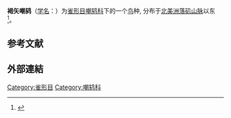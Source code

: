 {{Speciesbox
|image=Toxostoma rufum-singing.jpg
|status=LC
|status_system=IUCN3.1
|status_ref=<ref>BirdLife International (2016). ''Toxostoma rufum''. The IUCN Red List of Threatened Species 2016. {{doi|10.2305/IUCN.UK.2016-3.RLTS.T22711099A94277500.en}}</ref>
|taxon=Toxostoma rufum
|authority=([[卡尔·林奈|Linnaeus]], [[自然系统第十版|1758]])
}}
'''褐矢嘲鸫'''（[[学名|学名]]：{{lang|la|''Toxostoma rufum''}}）为[[雀形目|雀形目]][[嘲鸫科|嘲鸫科]]下的一个[[鸟|鸟]]种, 分布于[[北美洲|北美洲]][[落矶山脉|落矶山脉]]以东
<ref>{{cite journal
|last1=Cavitt
|first1=J. F.
|last2=Haas
|first2=C. A.
|editor1-last=Poole
|editor1-first=A. F.
|date=2020
|title=Brown Thrasher (Toxostoma rufum)
|url=https://birdsoftheworld.org/bow/species/brnthr/cur/introduction
|journal=Birds of the World, Cornell Lab of Ornithology
|doi=10.2173/bow.brnthr.01
|access-date=Jan 6, 2021
|archive-date=2021-01-16
|archive-url=https://web.archive.org/web/20210116053430/https://birdsoftheworld.org/bow/species/brnthr/cur/introduction
|dead-url=no
}}</ref>。

==参考文献==
{{Reflist}}
==外部連結==
{{Wikispecies}}
{{commons}}
{{Taxonbar|from=Q928134}}
[[Category:雀形目|Category:雀形目]]
[[Category:嘲鸫科|Category:嘲鸫科]]
{{鸟类小作品}}